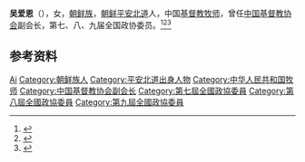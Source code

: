'''吴爱恩'''（{{bd|1926年||2016年||}}），女，[[朝鲜族|朝鲜族]]，[[朝鲜|朝鲜]][[平安北道|平安北道]]人，中国[[基督教|基督教]][[牧师|牧师]]，曾任[[中国基督教协会|中国基督教协会]]副会长，第七、八、九届全国政协委员。<ref>{{Cite web|title=深切怀念吴爱恩牧师—市委统战部副部长李书鲤致悼文|url=http://www.shenyangchurch.org/zttj/2016-03-01/1459.html|accessdate=2020-12-08|work=沈阳基督教两会}}</ref><ref>{{Cite book|title=历届全国政协委员人名辞典|author=|publisher=中国国际广播出版社|year=1996|isbn=9787507813746|location=北京|pages=286}}</ref><ref>{{Cite book|title=中华人民共和国职官志|author=何虎生, 李耀东, 向常福主编|publisher=中国社会出版社|year=2003|isbn=9787800883934|location=北京|pages=}}</ref>

== 参考资料 ==
{{reflist}}

{{中国人物小作品}}

{{Authority control}}
{{DEFAULTSORT:Wu吴}}
[[Category:吴姓|Ai]]
[[Category:朝鲜族人|Category:朝鲜族人]]
[[Category:平安北道出身人物|Category:平安北道出身人物]]
[[Category:中华人民共和国牧师|Category:中华人民共和国牧师]]
[[Category:中国基督教协会副会长|Category:中国基督教协会副会长]]
[[Category:第七屆全國政協委員|Category:第七屆全國政協委員]]
[[Category:第八屆全國政協委員|Category:第八屆全國政協委員]]
[[Category:第九屆全國政協委員|Category:第九屆全國政協委員]]